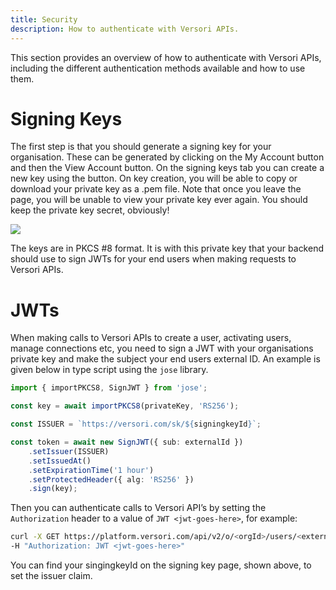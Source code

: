 ```yaml
---
title: Security
description: How to authenticate with Versori APIs.
---
```


This section provides an overview of how to authenticate with Versori APIs, including the different authentication methods available and how to use them.

# Signing Keys

The first step is that you should generate a signing key for your organisation. These can be generated by clicking on the My Account button and then the View Account button. On the signing keys tab you can create a new key using the button. On key creation, you will be able to copy or download your private key as a .pem file. Note that once you leave the page, you will be unable to view your private key ever again.  You should keep the private key secret, obviously!

<Frame caption="How to create a signing key">
    <img src="/images/signingkey.png" />
</Frame>

The keys are in PKCS #8 format. It is with this private key that your backend should use to sign JWTs for your end users when making requests to Versori APIs.

# JWTs

When making calls to Versori APIs to create a user, activating users, manage connections etc, you need to sign a JWT with your organisations private key and make the subject your end users external ID. An example is given below in type script using the `jose` library.

```typescript
import { importPKCS8, SignJWT } from 'jose';

const key = await importPKCS8(privateKey, 'RS256');

const ISSUER = `https://versori.com/sk/${signingkeyId}`;

const token = await new SignJWT({ sub: externalId })
    .setIssuer(ISSUER)
    .setIssuedAt()
    .setExpirationTime('1 hour')
    .setProtectedHeader({ alg: 'RS256' })
    .sign(key);
```

Then you can authenticate calls to Versori API’s by setting the `Authorization` header to a value of `JWT <jwt-goes-here>`, for example:

```bash
curl -X GET https://platform.versori.com/api/v2/o/<orgId>/users/<externalId>
-H "Authorization: JWT <jwt-goes-here>"
```

 You can find your singingkeyId on the signing key page, shown above, to set the issuer claim.